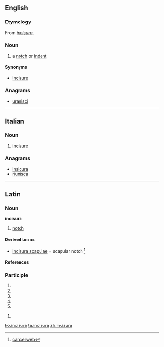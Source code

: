 ==English==

===Etymology===
From {{etyl|la|en}} ''[[#Latin|incisura]]''.

===Noun===
{{en-noun|incisurae}}

# {{anatomy}} a [[notch]] or [[indent]]

====Synonyms====
* [[incisure]]

===Anagrams===
* [[uranisci#English|uranisci]]

----

==Italian==

===Noun===
{{it-noun|incisur|f|a|e}}

# {{context|anatomy|lang=it}} [[incisure]]

===Anagrams===
* [[insicura#Italian|insicura]]
* [[riunisca#Italian|riunisca]]

----

==Latin==

===Noun===
'''incisura''' {{f}}

# [[notch]]

====Derived terms====
* [[incisura scapulae]] = scapular notch <ref> [http://cancerweb.ncl.ac.uk/cgi-bin/omd?incisura+scapulae cancerweb]</ref>

====References====
<references/>

===Participle===
{{la-part-form|incīsūra}}

# {{inflection of|incisurus|incīsūrus|nom|f|s|lang=la}}
# {{inflection of|incisurus|incīsūrus|nom|n|p|lang=la}}
# {{inflection of|incisurus|incīsūrus|acc|n|p|lang=la}}
# {{inflection of|incisurus|incīsūrus|voc|f|s|lang=la}}
# {{inflection of|incisurus|incīsūrus|voc|n|p|lang=la}}

{{la-part-form|incīsūrā}}

# {{inflection of|incisurus|incīsūrus|abl|f|s|lang=la}}

[[ko:incisura]]
[[ta:incisura]]
[[zh:incisura]]